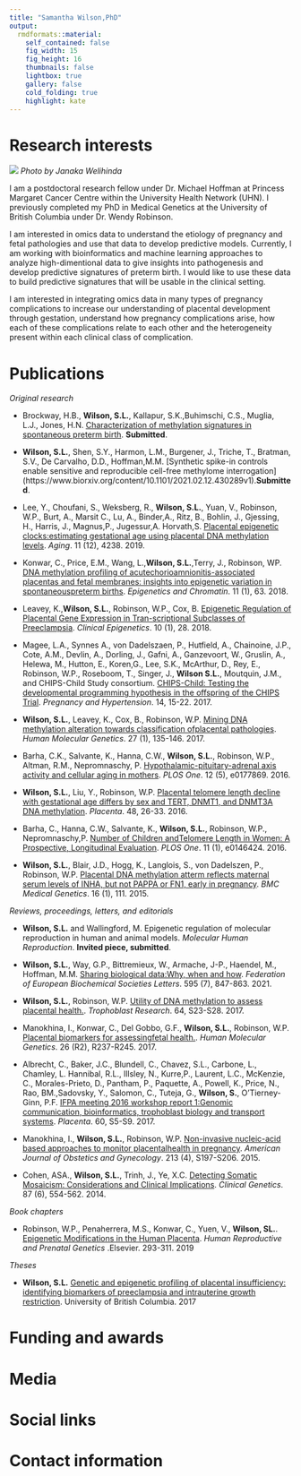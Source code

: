 ```yaml
---
title: "Samantha Wilson,PhD"
output:
  rmdformats::material:
    self_contained: false
    fig_width: 15
    fig_height: 16
    thumbnails: false
    lightbox: true
    gallery: false
    cold_folding: true
    highlight: kate
---
```


# Research interests
![](./images/headshot.jpg)
*Photo by Janaka Welihinda*

I am a postdoctoral research fellow under Dr. Michael Hoffman at Princess Margaret Cancer Centre within the University Health Network (UHN). I previously completed my PhD in Medical Genetics at the University of British Columbia under Dr. Wendy Robinson.

I am interested in omics data to understand the etiology of pregnancy and fetal pathologies and use that data to develop predictive models. Currently, I am working with bioinformatics and machine learning approaches to analyze high-dimentional data to give insights into pathogenesis and develop predictive signatures of preterm birth. I would like to use these data to build predictive signatures that will be usable in the clinical setting. 

I am interested in integrating omics data in many types of pregnancy complications to increase our understanding of placental development through gestation, understand how pregnancy complications arise, how each of these complications relate to each other and the heterogeneity present within each clinical class of complication.

# Publications

*Original research*

* Brockway,  H.B., **Wilson,  S.L.**, Kallapur,  S.K.,Buhimschi, C.S., Muglia, L.J., Jones, H.N. [Characterization  of methylation signatures in spontaneous preterm birth](https://www.biorxiv.org/content/10.1101/2021.04.26.441471v1?ct=).  **Submitted**.

* **Wilson, S.L.**, Shen, S.Y., Harmon, L.M., Burgener, J., Triche, T., Bratman, S.V., De Carvalho, D.D., Hoffman,M.M. [Synthetic spike-in controls enable sensitive and reproducible cell-free methylome interrogation] (https://www.biorxiv.org/content/10.1101/2021.02.12.430289v1).**Submitted**.

* Lee, Y., Choufani, S., Weksberg, R., **Wilson, S.L.**, Yuan, V., Robinson, W.P., Burt, A., Marsit C., Lu, A., Binder,A., Ritz, B., Bohlin, J., Gjessing, H., Harris, J., Magnus,P., Jugessur,A. Horvath,S. [Placental epigenetic clocks:estimating gestational age using placental DNA methylation levels](https://www.ncbi.nlm.nih.gov/pmc/articles/PMC6628997/}{Placental epigenetic clocks: estimating gestational age using placental DNA methylation levels.). *Aging*. 11 (12), 4238. 2019.

* Konwar, C., Price, E.M., Wang, L.,**Wilson, S.L.**,Terry, J., Robinson, WP. [DNA methylation profiling of acutechorioamnionitis-associated  placentas  and  fetal  membranes:   insights  into  epigenetic  variation  in  spontaneouspreterm births](https://epigeneticsandchromatin.biomedcentral.com/articles/10.1186/s13072-018-0234-9). *Epigenetics and Chromatin*. 11 (1), 63. 2018.

* Leavey, K.,**Wilson, S.L.**, Robinson, W.P., Cox, B. [Epigenetic Regulation of Placental Gene Expression in Tran-scriptional Subclasses of Preeclampsia](https://clinicalepigeneticsjournal.biomedcentral.com/articles/10.1186/s13148-018-0463-6). *Clinical Epigenetics*. 10 (1), 28. 2018.

* Magee, L.A., Synnes  A., von Dadelszaen, P., Hutfield, A.,  Chainoine, J.P., Cote, A.M., Devlin, A., Dorling, J., Gafni, A., Ganzevoort, W., Gruslin, A., Helewa, M., Hutton, E., Koren,G., Lee, S.K., McArthur, D., Rey, E., Robinson, W.P.,  Roseboom, T., Singer, J., **Wilson  S.L.**, Moutquin, J.M., and CHIPS-Child  Study  consortium. [CHIPS-Child:  Testing the developmental programming hypothesis in the offspring of the CHIPS Trial](https://www.sciencedirect.com/science/article/pii/S2210778917305044). *Pregnancy and Hypertension*. 14, 15-22. 2017.

* **Wilson, S.L.**, Leavey, K., Cox, B., Robinson, W.P. [Mining DNA methylation alteration towards classification ofplacental pathologies](https://academic.oup.com/hmg/article/27/1/135/4581994). *Human Molecular Genetics*. 27 (1), 135-146. 2017.

* Barha, C.K., Salvante, K., Hanna, C.W., **Wilson, S.L.**, Robinson, W.P., Altman, R.M., Nepromnaschy, P. [Hypothalamic-pituitary-adrenal axis activity and cellular aging in mothers](https://journals.plos.org/plosone/article?id=10.1371/journal.pone.0177869). *PLOS One*. 12 (5), e0177869. 2016.

* **Wilson, S.L.**, Liu, Y., Robinson, W.P. [Placental telomere length decline with gestational age differs by sex and TERT, DNMT1, and DNMT3A DNA methylation](https://www.sciencedirect.com/science/article/pii/S0143400416305392). *Placenta*. 48, 26-33. 2016.

* Barha, C., Hanna, C.W., Salvante, K., **Wilson, S.L.**, Robinson, W.P., Nepromnaschy,P. [Number of Children andTelomere Length in Women: A Prospective, Longitudinal Evaluation](https://journals.plos.org/plosone/article?id=10.1371/journal.pone.0146424). *PLOS One*. 11 (1), e0146424. 2016.

* **Wilson, S.L.**, Blair, J.D., Hogg, K., Langlois, S., von Dadelszen, P., Robinson, W.P. [Placental DNA methylation atterm reflects maternal serum levels of INHA, but not PAPPA or FN1, early in pregnancy](https://bmcmedgenet.biomedcentral.com/articles/10.1186/s12881-015-0257-z). *BMC Medical Genetics*. 16 (1), 111. 2015.

*Reviews, proceedings, letters, and editorials*

* **Wilson, S.L.** and Wallingford, M. Epigenetic regulation of molecular reproduction in human and animal models. *Molecular Human Reproduction*. **Invited piece, submitted**.

* **Wilson, S.L.**, Way, G.P., Bittremieux, W., Armache, J-P., Haendel, M., Hoffman, M.M. [Sharing biological data:Why, when and how](https://febs.onlinelibrary.wiley.com/doi/10.1002/1873-3468.14067). *Federation of European Biochemical Societies Letters*. 595 (7), 847-863. 2021.

* **Wilson, S.L.**, Robinson, W.P. [Utility of DNA methylation to assess placental health.](https://www.sciencedirect.com/science/article/pii/S014340041731233X). *Trophoblast Research*. 64, S23-S28. 2017.

* Manokhina,  I., Konwar, C., Del  Gobbo, G.F., **Wilson, S.L.**, Robinson, W.P. [Placental  biomarkers  for  assessingfetal health.](https://www.sciencedirect.com/science/article/pii/S0143400417301054). *Human Molecular Genetics*. 26 (R2), R237-R245. 2017.

* Albrecht, C., Baker, J.C., Blundell, C., Chavez, S.L., Carbone, L., Chamley, L. Hannibal, R.L., Illsley, N., Kurre,P., Laurent, L.C., McKenzie, C., Morales-Prieto, D., Pantham, P., Paquette, A., Powell, K., Price, N., Rao, BM.,Sadovsky, Y., Salomon, C., Tuteja, G., **Wilson, S.**, O’Tierney-Ginn, P.F. [IFPA meeting 2016 workshop report 1:Genomic communication, bioinformatics, trophoblast biology and transport systems](https://www.sciencedirect.com/science/article/pii/S0143400417301054). *Placenta*.  60, S5-S9.  2017.

* Manokhina,  I., **Wilson,  S.L.**, Robinson,  W.P. [Non-invasive  nucleic-acid  based  approaches  to  monitor  placentalhealth in pregnancy](https://www.sciencedirect.com/science/article/pii/S0002937815007462}{Non-invasive nucleic-acid based approaches to monitor placental health in pregnancy.). *American Journal of Obstetics and Gynecology*. 213 (4), S197-S206. 2015.

* Cohen, ASA., **Wilson, S.L.**, Trinh, J., Ye, X.C. [Detecting Somatic Mosaicism:  Considerations and Clinical Implications](https://onlinelibrary.wiley.com/doi/abs/10.1111/cge.12502?casa_token=u9EROHKqpvQAAAAA:5_fVGhyhGypSlDGqg5G9res0Nth_MOoatJZoNWN-Io0DKqGLvETE4gVbqxZBcV_479BPhlrTdMOGFbPw). *Clinical Genetics*. 87 (6), 554-562. 2014.

*Book chapters*

* Robinson, W.P., Penaherrera, M.S., Konwar, C., Yuen, V., **Wilson, SL.**. [Epigenetic Modifications in the Human Placenta](https://www.sciencedirect.com/science/article/pii/B9780128135709000139). *Human Reproductive and Prenatal Genetics* .Elsevier. 293-311. 2019

*Theses*

* **Wilson, S.L.** [Genetic and  epigenetic profiling of placental insufficiency:  identifying  biomarkers of preeclampsia and intrauterine growth restriction](https://open.library.ubc.ca/cIRcle/collections/ubctheses/24/items/1.0361940). University of British Columbia. 2017

# Funding and awards
# Media
# Social links
# Contact information